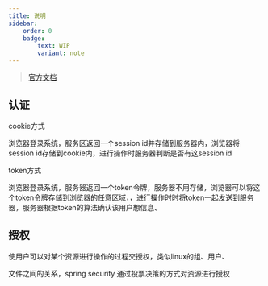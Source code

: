 ```yaml
---
title: 说明
sidebar:
    order: 0
    badge:
        text: WIP
        variant: note
---
```


> [官方文档]()

## 认证

cookie方式

浏览器登录系统，服务区返回一个session id并存储到服务器内，浏览器将session id存储到cookie内，进行操作时服务器判断是否有这session id

token方式

浏览器登录系统，服务器返回一个token令牌，服务器不用存储，浏览器可以将这个token令牌存储到浏览器的任意区域，，进行操作时时将token一起发送到服务器，服务器根据token的算法确认该用户想信息、

## 授权

使用户可以对某个资源进行操作的过程交授权，类似linux的组、用户、

文件之间的关系，spring security 通过投票决策的方式对资源进行授权
